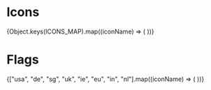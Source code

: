
<Meta title='Icons' />

# Icons

<ThemeProvider theme='light'>
  <IconGallery>
    {Object.keys(ICONS_MAP).map((iconName) => (
      <IconItem name={iconName}>
        <Icon name={iconName} />
      </IconItem>
    ))}
  </IconGallery>
</ThemeProvider>

# Flags

<IconGallery>
  {["usa", "de", "sg", "uk", "ie", "eu", "in", "nl"].map((iconName) => (
    <IconItem name={iconName}>
      <Flags name={iconName} />
    </IconItem>
  ))}
</IconGallery>
